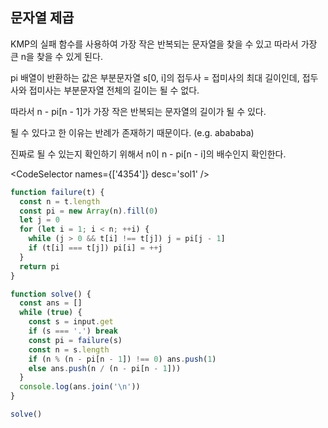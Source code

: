 
## 문자열 제곱

KMP의 실패 함수를 사용하여 가장 작은 반복되는 문자열을 찾을 수 있고 따라서 가장 큰 n을 찾을 수 있게 된다.

pi 배열이 반환하는 값은 부분문자열 s[0, i]의 접두사 = 접미사의 최대 길이인데, 접두사와 접미사는 부분문자열 전체의 길이는 될 수 없다.

따라서 n - pi[n - 1]가 가장 작은 반복되는 문자열의 길이가 될 수 있다.

될 수 있다고 한 이유는 반례가 존재하기 때문이다. (e.g. abababa)

진짜로 될 수 있는지 확인하기 위해서 n이 n - pi[n - i]의 배수인지 확인한다.

<CodeSelector names={['4354']} desc='sol1' />

```js
function failure(t) {
  const n = t.length
  const pi = new Array(n).fill(0)
  let j = 0
  for (let i = 1; i < n; ++i) {
    while (j > 0 && t[i] !== t[j]) j = pi[j - 1]
    if (t[i] === t[j]) pi[i] = ++j
  }
  return pi
}

function solve() {
  const ans = []
  while (true) {
    const s = input.get
    if (s === '.') break
    const pi = failure(s)
    const n = s.length
    if (n % (n - pi[n - 1]) !== 0) ans.push(1)
    else ans.push(n / (n - pi[n - 1]))
  }
  console.log(ans.join('\n'))
}

solve()
```
